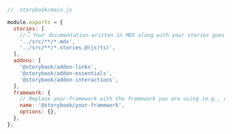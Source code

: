 ```js
// .storybook/main.js

module.exports = {
  stories: [
    //👇 Your documentation written in MDX along with your stories goes here
    '../src/**/*.mdx',
    '../src/**/*.stories.@(js|ts)',
  ],
  addons: [
    '@storybook/addon-links',
    '@storybook/addon-essentials',
    '@storybook/addon-interactions',
  ],
  framework: {
    // Replace your-framework with the framework you are using (e.g., react-webpack5, vue3-webpack5)
    name: '@storybook/your-framework',
    options: {},
  },
};
```
